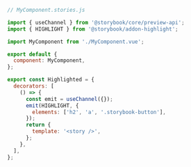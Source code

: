 ```js
// MyComponent.stories.js

import { useChannel } from '@storybook/core/preview-api';
import { HIGHLIGHT } from '@storybook/addon-highlight';

import MyComponent from './MyComponent.vue';

export default {
  component: MyComponent,
};

export const Highlighted = {
  decorators: [
    () => {
      const emit = useChannel({});
      emit(HIGHLIGHT, {
        elements: ['h2', 'a', '.storybook-button'],
      });
      return {
        template: '<story />',
      };
    },
  ],
};
```
